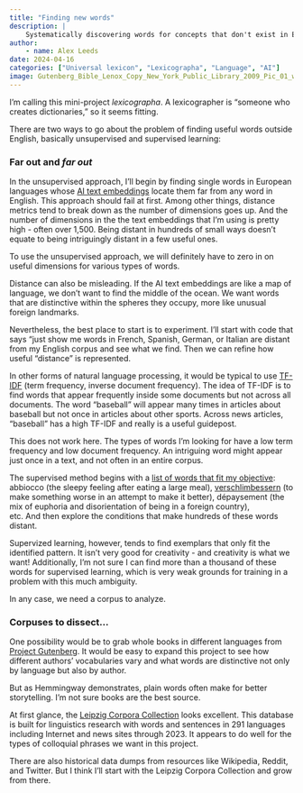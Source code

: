 ```yaml
---
title: "Finding new words"
description: |
    Systematically discovering words for concepts that don't exist in English
author:
    - name: Alex Leeds
date: 2024-04-16
categories: ["Universal lexicon", "Lexicographa", "Language", "AI"]
image: Gutenberg_Bible_Lenox_Copy_New_York_Public_Library_2009_Pic_01_wikipedia.jpg
---
```


I’m calling this mini-project *lexicographa*. A lexicographer is “someone who creates dictionaries,” so it seems fitting. 

There are two ways to go about the problem of finding useful words outside English, basically unsupervised and supervised learning:

### Far out and *far out*

In the unsupervised approach, I’ll begin by finding single words in European languages whose [AI text embeddings](https://platform.openai.com/docs/guides/embeddings) locate them far from any word in English. This approach should fail at first. Among other things, distance metrics tend to break down as the number of dimensions goes up. And the number of dimensions in the the text embeddings that I’m using is pretty high - often over 1,500. Being distant in hundreds of small ways doesn't equate to being intriguingly distant in a few useful ones.

To use the unsupervised approach, we will definitely have to zero in on useful dimensions for various types of words.

Distance can also be misleading. If the AI text embeddings are like a map of language, we don't want to find the middle of the ocean. We want words that are distinctive within the spheres they occupy, more like unusual foreign landmarks.

Nevertheless, the best place to start is to experiment. I’ll start with code that says “just show me words in French, Spanish, German, or Italian are distant from my English corpus and see what we find. Then we can refine how useful “distance” is represented.

In other forms of natural language processing, it would be typical to use [TF-IDF](https://www.learndatasci.com/glossary/tf-idf-term-frequency-inverse-document-frequency) (term frequency, inverse document frequency). The idea of TF-IDF is to find words that appear frequently inside some documents but not across all documents. The word "baseball" will appear many times in articles about baseball but not once in articles about other sports. Across news articles, "baseball" has a high TF-IDF and really is a useful guidepost.

This does not work here. The types of words I'm looking for have a low term frequency and low document frequency. An intriguing word might appear just once in a text, and not often in an entire corpus.
 
The supervised method begins with a [list of words that fit my objective](https://ihworld.com/news-blog/ih-blog/10-words-that-don-t-exist-in-english/): abbiocco (the sleepy feeling after eating a large meal), [verschlimbessern](https://germanyinusa.com/2020/01/24/word-of-the-week-verschlimmbessern/) (to make something worse in an attempt to make it better), dépaysement (the mix of euphoria and disorientation of being in a foreign country),  
etc. And then explore the conditions that make hundreds of these words distant. 

Supervized learning, however, tends to find exemplars that only fit the identified pattern. It isn’t very good for creativity - and creativity is what we want! Additionally, I’m not sure I can find more than a thousand of these words for supervised learning, which is very weak grounds for training in a problem with this much ambiguity.

In any case, we need a corpus to analyze.

### Corpuses to dissect…

One possibility would be to grab whole books in different languages from [Project Gutenberg](https://www.gutenberg.org/). It would be easy to expand this project to see how different authors’ vocabularies vary and what words are distinctive not only by language but also by author. 

But as Hemmingway demonstrates, plain words often make for better storytelling. I'm not sure books are the best source.

At first glance, the [Leipzig Corpora Collection](https://corpora.uni-leipzig.de/en) looks excellent. This database is built for linguistics research with words and sentences in 291 languages including Internet and news sites through 2023. It appears to do well for the types of colloquial phrases we want in this project.

There are also historical data dumps from resources like Wikipedia, Reddit, and Twitter. But I think I’ll start with the Leipzig Corpora Collection and grow from there.